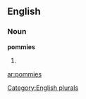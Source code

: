 
==English==

===Noun===
'''pommies'''

# {{plural of|[[pommie]]}}

[[Category:English plurals]]

[[ar:pommies]]